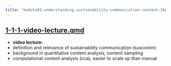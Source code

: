 ```yaml
---
title: "module01-understanding-sustainability-communication-content-10pct/1-1-1-video-lecture.qmd"
---
```


## [1-1-1-video-lecture.qmd](1-1-1-video-lecture.qmd)

- **video lecture:**
- definition and relevance of sustainability communication (suscomm)
- background in quantitative content analysis, content sampling 
- computational content analysis (cca), easier to scale up than manual





